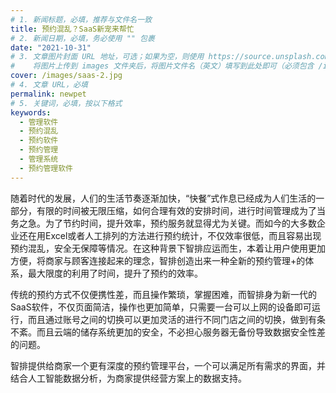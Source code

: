 ```yaml
---
# 1. 新闻标题，必填，推荐与文件名一致
title: 预约混乱？SaaS新宠来帮忙
# 2. 新闻日期，必填，务必使用 "" 包裹
date: "2021-10-31"
# 3. 文章图片封面 URL 地址，可选；如果为空，则使用 https://source.unsplash.com/800x450/?city
#    将图片上传到 images 文件夹后，将图片文件名（英文）填写到此处即可（必须包含 /images/ 前缀）
cover: /images/saas-2.jpg
# 4. 文章 URL，必填
permalink: newpet
# 5. 关键词，必填，按以下格式
keywords:
  - 管理软件
  - 预约混乱
  - 预约软件
  - 预约管理
  - 管理系统
  - 预约管理软件
---
```


随着时代的发展，人们的生活节奏逐渐加快，“快餐”式作息已经成为人们生活的一部分，有限的时间被无限压缩，如何合理有效的安排时间，进行时间管理成为了当务之急。为了节约时间，提升效率，预约服务就显得尤为关键。而如今的大多数企业还在用Excel或者人工排列的方法进行预约统计，不仅效率很低，而且容易出现预约混乱，安全无保障等情况。在这种背景下智排应运而生，本着让用户使用更加方便，将商家与顾客连接起来的理念，智排创造出来一种全新的预约管理+的体系，最大限度的利用了时间，提升了预约的效率。

传统的预约方式不仅便携性差，而且操作繁琐，掌握困难，而智排身为新一代的SaaS软件，不仅页面简洁，操作也更加简单，只需要一台可以上网的设备即可运行，而且通过账号之间的切换可以更加灵活的进行不同门店之间的切换，做到有条不紊。而且云端的储存系统更加的安全，不必担心服务器无备份导致数据安全性差的问题。

智排提供给商家一个更有深度的预约管理平台，一个可以满足所有需求的界面，并结合人工智能数据分析，为商家提供经营方案上的数据支持。
